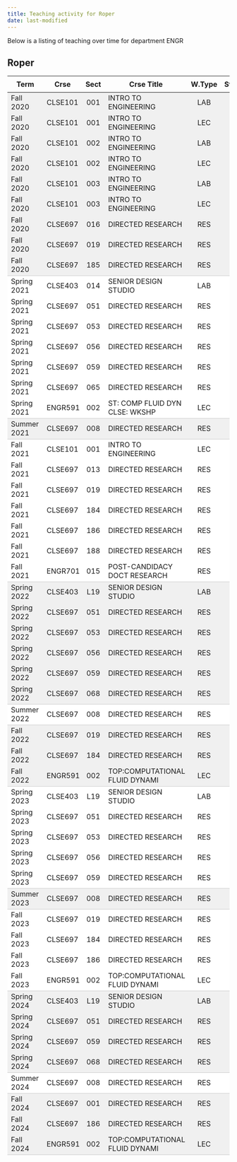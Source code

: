 ```yaml
---
title: Teaching activity for Roper
date: last-modified
---
```


Below is a listing of teaching over time for department ENGR


## Roper

<style type="text/css">
#T_6a528 table {
  width: 100%;
  border-collapse: collapse;
}
#T_6a528 th {
  text-align: center;
  padding: 8px;
}
#T_6a528 td:nth-child(1) {
  padding-right: 10px;
  text-align: left;
}
#T_6a528 td:nth-child(2) {
  padding-right: 5px;
  text-align: left;
}
#T_6a528  td:nth-child(4) {
  padding-right: 5px;
  text-align: left;
}
#T_6a528 td:nth-child(3) {
  text-align: center;
}
#T_6a528  td:nth-child(5) {
  text-align: center;
}
#T_6a528 td:nth-child(6) {
  text-align: right;
}
#T_6a528  td:nth-child(7) {
  text-align: right;
}
#T_6a528_row0_col0, #T_6a528_row0_col1, #T_6a528_row0_col2, #T_6a528_row0_col3, #T_6a528_row0_col4, #T_6a528_row0_col5, #T_6a528_row0_col6, #T_6a528_row1_col0, #T_6a528_row1_col1, #T_6a528_row1_col2, #T_6a528_row1_col3, #T_6a528_row1_col4, #T_6a528_row1_col5, #T_6a528_row1_col6, #T_6a528_row2_col0, #T_6a528_row2_col1, #T_6a528_row2_col2, #T_6a528_row2_col3, #T_6a528_row2_col4, #T_6a528_row2_col5, #T_6a528_row2_col6, #T_6a528_row3_col0, #T_6a528_row3_col1, #T_6a528_row3_col2, #T_6a528_row3_col3, #T_6a528_row3_col4, #T_6a528_row3_col5, #T_6a528_row3_col6, #T_6a528_row4_col0, #T_6a528_row4_col1, #T_6a528_row4_col2, #T_6a528_row4_col3, #T_6a528_row4_col4, #T_6a528_row4_col5, #T_6a528_row4_col6, #T_6a528_row5_col0, #T_6a528_row5_col1, #T_6a528_row5_col2, #T_6a528_row5_col3, #T_6a528_row5_col4, #T_6a528_row5_col5, #T_6a528_row5_col6, #T_6a528_row6_col0, #T_6a528_row6_col1, #T_6a528_row6_col2, #T_6a528_row6_col3, #T_6a528_row6_col4, #T_6a528_row6_col5, #T_6a528_row6_col6, #T_6a528_row7_col0, #T_6a528_row7_col1, #T_6a528_row7_col2, #T_6a528_row7_col3, #T_6a528_row7_col4, #T_6a528_row7_col5, #T_6a528_row7_col6, #T_6a528_row24_col0, #T_6a528_row24_col1, #T_6a528_row24_col2, #T_6a528_row24_col3, #T_6a528_row24_col4, #T_6a528_row24_col5, #T_6a528_row24_col6, #T_6a528_row25_col0, #T_6a528_row25_col1, #T_6a528_row25_col2, #T_6a528_row25_col3, #T_6a528_row25_col4, #T_6a528_row25_col5, #T_6a528_row25_col6, #T_6a528_row26_col0, #T_6a528_row26_col1, #T_6a528_row26_col2, #T_6a528_row26_col3, #T_6a528_row26_col4, #T_6a528_row26_col5, #T_6a528_row26_col6, #T_6a528_row27_col0, #T_6a528_row27_col1, #T_6a528_row27_col2, #T_6a528_row27_col3, #T_6a528_row27_col4, #T_6a528_row27_col5, #T_6a528_row27_col6, #T_6a528_row28_col0, #T_6a528_row28_col1, #T_6a528_row28_col2, #T_6a528_row28_col3, #T_6a528_row28_col4, #T_6a528_row28_col5, #T_6a528_row28_col6, #T_6a528_row31_col0, #T_6a528_row31_col1, #T_6a528_row31_col2, #T_6a528_row31_col3, #T_6a528_row31_col4, #T_6a528_row31_col5, #T_6a528_row31_col6, #T_6a528_row32_col0, #T_6a528_row32_col1, #T_6a528_row32_col2, #T_6a528_row32_col3, #T_6a528_row32_col4, #T_6a528_row32_col5, #T_6a528_row32_col6, #T_6a528_row44_col0, #T_6a528_row44_col1, #T_6a528_row44_col2, #T_6a528_row44_col3, #T_6a528_row44_col4, #T_6a528_row44_col5, #T_6a528_row44_col6, #T_6a528_row45_col0, #T_6a528_row45_col1, #T_6a528_row45_col2, #T_6a528_row45_col3, #T_6a528_row45_col4, #T_6a528_row45_col5, #T_6a528_row45_col6, #T_6a528_row46_col0, #T_6a528_row46_col1, #T_6a528_row46_col2, #T_6a528_row46_col3, #T_6a528_row46_col4, #T_6a528_row46_col5, #T_6a528_row46_col6, #T_6a528_row49_col0, #T_6a528_row49_col1, #T_6a528_row49_col2, #T_6a528_row49_col3, #T_6a528_row49_col4, #T_6a528_row49_col5, #T_6a528_row49_col6, #T_6a528_row50_col0, #T_6a528_row50_col1, #T_6a528_row50_col2, #T_6a528_row50_col3, #T_6a528_row50_col4, #T_6a528_row50_col5, #T_6a528_row50_col6 {
  background-color: #f0f0f0;
  border-bottom: none;
}
#T_6a528_row8_col0, #T_6a528_row8_col1, #T_6a528_row8_col2, #T_6a528_row8_col3, #T_6a528_row8_col4, #T_6a528_row8_col5, #T_6a528_row8_col6, #T_6a528_row16_col0, #T_6a528_row16_col1, #T_6a528_row16_col2, #T_6a528_row16_col3, #T_6a528_row16_col4, #T_6a528_row16_col5, #T_6a528_row16_col6, #T_6a528_row29_col0, #T_6a528_row29_col1, #T_6a528_row29_col2, #T_6a528_row29_col3, #T_6a528_row29_col4, #T_6a528_row29_col5, #T_6a528_row29_col6, #T_6a528_row33_col0, #T_6a528_row33_col1, #T_6a528_row33_col2, #T_6a528_row33_col3, #T_6a528_row33_col4, #T_6a528_row33_col5, #T_6a528_row33_col6, #T_6a528_row39_col0, #T_6a528_row39_col1, #T_6a528_row39_col2, #T_6a528_row39_col3, #T_6a528_row39_col4, #T_6a528_row39_col5, #T_6a528_row39_col6, #T_6a528_row47_col0, #T_6a528_row47_col1, #T_6a528_row47_col2, #T_6a528_row47_col3, #T_6a528_row47_col4, #T_6a528_row47_col5, #T_6a528_row47_col6, #T_6a528_row51_col0, #T_6a528_row51_col1, #T_6a528_row51_col2, #T_6a528_row51_col3, #T_6a528_row51_col4, #T_6a528_row51_col5, #T_6a528_row51_col6 {
  background-color: #f0f0f0;
  border-bottom: 1px solid #ccc;
}
#T_6a528_row9_col0, #T_6a528_row9_col1, #T_6a528_row9_col2, #T_6a528_row9_col3, #T_6a528_row9_col4, #T_6a528_row9_col5, #T_6a528_row9_col6, #T_6a528_row10_col0, #T_6a528_row10_col1, #T_6a528_row10_col2, #T_6a528_row10_col3, #T_6a528_row10_col4, #T_6a528_row10_col5, #T_6a528_row10_col6, #T_6a528_row11_col0, #T_6a528_row11_col1, #T_6a528_row11_col2, #T_6a528_row11_col3, #T_6a528_row11_col4, #T_6a528_row11_col5, #T_6a528_row11_col6, #T_6a528_row12_col0, #T_6a528_row12_col1, #T_6a528_row12_col2, #T_6a528_row12_col3, #T_6a528_row12_col4, #T_6a528_row12_col5, #T_6a528_row12_col6, #T_6a528_row13_col0, #T_6a528_row13_col1, #T_6a528_row13_col2, #T_6a528_row13_col3, #T_6a528_row13_col4, #T_6a528_row13_col5, #T_6a528_row13_col6, #T_6a528_row14_col0, #T_6a528_row14_col1, #T_6a528_row14_col2, #T_6a528_row14_col3, #T_6a528_row14_col4, #T_6a528_row14_col5, #T_6a528_row14_col6, #T_6a528_row17_col0, #T_6a528_row17_col1, #T_6a528_row17_col2, #T_6a528_row17_col3, #T_6a528_row17_col4, #T_6a528_row17_col5, #T_6a528_row17_col6, #T_6a528_row18_col0, #T_6a528_row18_col1, #T_6a528_row18_col2, #T_6a528_row18_col3, #T_6a528_row18_col4, #T_6a528_row18_col5, #T_6a528_row18_col6, #T_6a528_row19_col0, #T_6a528_row19_col1, #T_6a528_row19_col2, #T_6a528_row19_col3, #T_6a528_row19_col4, #T_6a528_row19_col5, #T_6a528_row19_col6, #T_6a528_row20_col0, #T_6a528_row20_col1, #T_6a528_row20_col2, #T_6a528_row20_col3, #T_6a528_row20_col4, #T_6a528_row20_col5, #T_6a528_row20_col6, #T_6a528_row21_col0, #T_6a528_row21_col1, #T_6a528_row21_col2, #T_6a528_row21_col3, #T_6a528_row21_col4, #T_6a528_row21_col5, #T_6a528_row21_col6, #T_6a528_row22_col0, #T_6a528_row22_col1, #T_6a528_row22_col2, #T_6a528_row22_col3, #T_6a528_row22_col4, #T_6a528_row22_col5, #T_6a528_row22_col6, #T_6a528_row34_col0, #T_6a528_row34_col1, #T_6a528_row34_col2, #T_6a528_row34_col3, #T_6a528_row34_col4, #T_6a528_row34_col5, #T_6a528_row34_col6, #T_6a528_row35_col0, #T_6a528_row35_col1, #T_6a528_row35_col2, #T_6a528_row35_col3, #T_6a528_row35_col4, #T_6a528_row35_col5, #T_6a528_row35_col6, #T_6a528_row36_col0, #T_6a528_row36_col1, #T_6a528_row36_col2, #T_6a528_row36_col3, #T_6a528_row36_col4, #T_6a528_row36_col5, #T_6a528_row36_col6, #T_6a528_row37_col0, #T_6a528_row37_col1, #T_6a528_row37_col2, #T_6a528_row37_col3, #T_6a528_row37_col4, #T_6a528_row37_col5, #T_6a528_row37_col6, #T_6a528_row40_col0, #T_6a528_row40_col1, #T_6a528_row40_col2, #T_6a528_row40_col3, #T_6a528_row40_col4, #T_6a528_row40_col5, #T_6a528_row40_col6, #T_6a528_row41_col0, #T_6a528_row41_col1, #T_6a528_row41_col2, #T_6a528_row41_col3, #T_6a528_row41_col4, #T_6a528_row41_col5, #T_6a528_row41_col6, #T_6a528_row42_col0, #T_6a528_row42_col1, #T_6a528_row42_col2, #T_6a528_row42_col3, #T_6a528_row42_col4, #T_6a528_row42_col5, #T_6a528_row42_col6 {
  background-color: #ffffff;
  border-bottom: none;
}
#T_6a528_row15_col0, #T_6a528_row15_col1, #T_6a528_row15_col2, #T_6a528_row15_col3, #T_6a528_row15_col4, #T_6a528_row15_col5, #T_6a528_row15_col6, #T_6a528_row23_col0, #T_6a528_row23_col1, #T_6a528_row23_col2, #T_6a528_row23_col3, #T_6a528_row23_col4, #T_6a528_row23_col5, #T_6a528_row23_col6, #T_6a528_row30_col0, #T_6a528_row30_col1, #T_6a528_row30_col2, #T_6a528_row30_col3, #T_6a528_row30_col4, #T_6a528_row30_col5, #T_6a528_row30_col6, #T_6a528_row38_col0, #T_6a528_row38_col1, #T_6a528_row38_col2, #T_6a528_row38_col3, #T_6a528_row38_col4, #T_6a528_row38_col5, #T_6a528_row38_col6, #T_6a528_row43_col0, #T_6a528_row43_col1, #T_6a528_row43_col2, #T_6a528_row43_col3, #T_6a528_row43_col4, #T_6a528_row43_col5, #T_6a528_row43_col6, #T_6a528_row48_col0, #T_6a528_row48_col1, #T_6a528_row48_col2, #T_6a528_row48_col3, #T_6a528_row48_col4, #T_6a528_row48_col5, #T_6a528_row48_col6 {
  background-color: #ffffff;
  border-bottom: 1px solid #ccc;
}
</style>
<table id="T_6a528">
  <thead>
    <tr>
      <th id="T_6a528_level0_col0" class="col_heading level0 col0" >Term</th>
      <th id="T_6a528_level0_col1" class="col_heading level0 col1" >Crse</th>
      <th id="T_6a528_level0_col2" class="col_heading level0 col2" >Sect</th>
      <th id="T_6a528_level0_col3" class="col_heading level0 col3" >Crse Title</th>
      <th id="T_6a528_level0_col4" class="col_heading level0 col4" >W.Type</th>
      <th id="T_6a528_level0_col5" class="col_heading level0 col5" >Stdnts</th>
      <th id="T_6a528_level0_col6" class="col_heading level0 col6" >Hours</th>
    </tr>
  </thead>
  <tbody>
    <tr>
      <td id="T_6a528_row0_col0" class="data row0 col0" >Fall 2020</td>
      <td id="T_6a528_row0_col1" class="data row0 col1" >CLSE101</td>
      <td id="T_6a528_row0_col2" class="data row0 col2" >001</td>
      <td id="T_6a528_row0_col3" class="data row0 col3" >INTRO TO ENGINEERING</td>
      <td id="T_6a528_row0_col4" class="data row0 col4" >LAB</td>
      <td id="T_6a528_row0_col5" class="data row0 col5" >15</td>
      <td id="T_6a528_row0_col6" class="data row0 col6" >22</td>
    </tr>
    <tr>
      <td id="T_6a528_row1_col0" class="data row1 col0" >Fall 2020</td>
      <td id="T_6a528_row1_col1" class="data row1 col1" >CLSE101</td>
      <td id="T_6a528_row1_col2" class="data row1 col2" >001</td>
      <td id="T_6a528_row1_col3" class="data row1 col3" >INTRO TO ENGINEERING</td>
      <td id="T_6a528_row1_col4" class="data row1 col4" >LEC</td>
      <td id="T_6a528_row1_col5" class="data row1 col5" >15</td>
      <td id="T_6a528_row1_col6" class="data row1 col6" >22</td>
    </tr>
    <tr>
      <td id="T_6a528_row2_col0" class="data row2 col0" >Fall 2020</td>
      <td id="T_6a528_row2_col1" class="data row2 col1" >CLSE101</td>
      <td id="T_6a528_row2_col2" class="data row2 col2" >002</td>
      <td id="T_6a528_row2_col3" class="data row2 col3" >INTRO TO ENGINEERING</td>
      <td id="T_6a528_row2_col4" class="data row2 col4" >LAB</td>
      <td id="T_6a528_row2_col5" class="data row2 col5" >14</td>
      <td id="T_6a528_row2_col6" class="data row2 col6" >21</td>
    </tr>
    <tr>
      <td id="T_6a528_row3_col0" class="data row3 col0" >Fall 2020</td>
      <td id="T_6a528_row3_col1" class="data row3 col1" >CLSE101</td>
      <td id="T_6a528_row3_col2" class="data row3 col2" >002</td>
      <td id="T_6a528_row3_col3" class="data row3 col3" >INTRO TO ENGINEERING</td>
      <td id="T_6a528_row3_col4" class="data row3 col4" >LEC</td>
      <td id="T_6a528_row3_col5" class="data row3 col5" >14</td>
      <td id="T_6a528_row3_col6" class="data row3 col6" >21</td>
    </tr>
    <tr>
      <td id="T_6a528_row4_col0" class="data row4 col0" >Fall 2020</td>
      <td id="T_6a528_row4_col1" class="data row4 col1" >CLSE101</td>
      <td id="T_6a528_row4_col2" class="data row4 col2" >003</td>
      <td id="T_6a528_row4_col3" class="data row4 col3" >INTRO TO ENGINEERING</td>
      <td id="T_6a528_row4_col4" class="data row4 col4" >LAB</td>
      <td id="T_6a528_row4_col5" class="data row4 col5" >16</td>
      <td id="T_6a528_row4_col6" class="data row4 col6" >24</td>
    </tr>
    <tr>
      <td id="T_6a528_row5_col0" class="data row5 col0" >Fall 2020</td>
      <td id="T_6a528_row5_col1" class="data row5 col1" >CLSE101</td>
      <td id="T_6a528_row5_col2" class="data row5 col2" >003</td>
      <td id="T_6a528_row5_col3" class="data row5 col3" >INTRO TO ENGINEERING</td>
      <td id="T_6a528_row5_col4" class="data row5 col4" >LEC</td>
      <td id="T_6a528_row5_col5" class="data row5 col5" >16</td>
      <td id="T_6a528_row5_col6" class="data row5 col6" >24</td>
    </tr>
    <tr>
      <td id="T_6a528_row6_col0" class="data row6 col0" >Fall 2020</td>
      <td id="T_6a528_row6_col1" class="data row6 col1" >CLSE697</td>
      <td id="T_6a528_row6_col2" class="data row6 col2" >016</td>
      <td id="T_6a528_row6_col3" class="data row6 col3" >DIRECTED RESEARCH</td>
      <td id="T_6a528_row6_col4" class="data row6 col4" >RES</td>
      <td id="T_6a528_row6_col5" class="data row6 col5" >1</td>
      <td id="T_6a528_row6_col6" class="data row6 col6" >6</td>
    </tr>
    <tr>
      <td id="T_6a528_row7_col0" class="data row7 col0" >Fall 2020</td>
      <td id="T_6a528_row7_col1" class="data row7 col1" >CLSE697</td>
      <td id="T_6a528_row7_col2" class="data row7 col2" >019</td>
      <td id="T_6a528_row7_col3" class="data row7 col3" >DIRECTED RESEARCH</td>
      <td id="T_6a528_row7_col4" class="data row7 col4" >RES</td>
      <td id="T_6a528_row7_col5" class="data row7 col5" >2</td>
      <td id="T_6a528_row7_col6" class="data row7 col6" >18</td>
    </tr>
    <tr>
      <td id="T_6a528_row8_col0" class="data row8 col0" >Fall 2020</td>
      <td id="T_6a528_row8_col1" class="data row8 col1" >CLSE697</td>
      <td id="T_6a528_row8_col2" class="data row8 col2" >185</td>
      <td id="T_6a528_row8_col3" class="data row8 col3" >DIRECTED RESEARCH</td>
      <td id="T_6a528_row8_col4" class="data row8 col4" >RES</td>
      <td id="T_6a528_row8_col5" class="data row8 col5" >1</td>
      <td id="T_6a528_row8_col6" class="data row8 col6" >3</td>
    </tr>
    <tr>
      <td id="T_6a528_row9_col0" class="data row9 col0" >Spring 2021</td>
      <td id="T_6a528_row9_col1" class="data row9 col1" >CLSE403</td>
      <td id="T_6a528_row9_col2" class="data row9 col2" >014</td>
      <td id="T_6a528_row9_col3" class="data row9 col3" >SENIOR DESIGN STUDIO</td>
      <td id="T_6a528_row9_col4" class="data row9 col4" >LAB</td>
      <td id="T_6a528_row9_col5" class="data row9 col5" >11</td>
      <td id="T_6a528_row9_col6" class="data row9 col6" >22</td>
    </tr>
    <tr>
      <td id="T_6a528_row10_col0" class="data row10 col0" >Spring 2021</td>
      <td id="T_6a528_row10_col1" class="data row10 col1" >CLSE697</td>
      <td id="T_6a528_row10_col2" class="data row10 col2" >051</td>
      <td id="T_6a528_row10_col3" class="data row10 col3" >DIRECTED RESEARCH</td>
      <td id="T_6a528_row10_col4" class="data row10 col4" >RES</td>
      <td id="T_6a528_row10_col5" class="data row10 col5" >1</td>
      <td id="T_6a528_row10_col6" class="data row10 col6" >1</td>
    </tr>
    <tr>
      <td id="T_6a528_row11_col0" class="data row11 col0" >Spring 2021</td>
      <td id="T_6a528_row11_col1" class="data row11 col1" >CLSE697</td>
      <td id="T_6a528_row11_col2" class="data row11 col2" >053</td>
      <td id="T_6a528_row11_col3" class="data row11 col3" >DIRECTED RESEARCH</td>
      <td id="T_6a528_row11_col4" class="data row11 col4" >RES</td>
      <td id="T_6a528_row11_col5" class="data row11 col5" >1</td>
      <td id="T_6a528_row11_col6" class="data row11 col6" >3</td>
    </tr>
    <tr>
      <td id="T_6a528_row12_col0" class="data row12 col0" >Spring 2021</td>
      <td id="T_6a528_row12_col1" class="data row12 col1" >CLSE697</td>
      <td id="T_6a528_row12_col2" class="data row12 col2" >056</td>
      <td id="T_6a528_row12_col3" class="data row12 col3" >DIRECTED RESEARCH</td>
      <td id="T_6a528_row12_col4" class="data row12 col4" >RES</td>
      <td id="T_6a528_row12_col5" class="data row12 col5" >1</td>
      <td id="T_6a528_row12_col6" class="data row12 col6" >6</td>
    </tr>
    <tr>
      <td id="T_6a528_row13_col0" class="data row13 col0" >Spring 2021</td>
      <td id="T_6a528_row13_col1" class="data row13 col1" >CLSE697</td>
      <td id="T_6a528_row13_col2" class="data row13 col2" >059</td>
      <td id="T_6a528_row13_col3" class="data row13 col3" >DIRECTED RESEARCH</td>
      <td id="T_6a528_row13_col4" class="data row13 col4" >RES</td>
      <td id="T_6a528_row13_col5" class="data row13 col5" >1</td>
      <td id="T_6a528_row13_col6" class="data row13 col6" >9</td>
    </tr>
    <tr>
      <td id="T_6a528_row14_col0" class="data row14 col0" >Spring 2021</td>
      <td id="T_6a528_row14_col1" class="data row14 col1" >CLSE697</td>
      <td id="T_6a528_row14_col2" class="data row14 col2" >065</td>
      <td id="T_6a528_row14_col3" class="data row14 col3" >DIRECTED RESEARCH</td>
      <td id="T_6a528_row14_col4" class="data row14 col4" >RES</td>
      <td id="T_6a528_row14_col5" class="data row14 col5" >2</td>
      <td id="T_6a528_row14_col6" class="data row14 col6" >16</td>
    </tr>
    <tr>
      <td id="T_6a528_row15_col0" class="data row15 col0" >Spring 2021</td>
      <td id="T_6a528_row15_col1" class="data row15 col1" >ENGR591</td>
      <td id="T_6a528_row15_col2" class="data row15 col2" >002</td>
      <td id="T_6a528_row15_col3" class="data row15 col3" >ST: COMP FLUID DYN CLSE: WKSHP</td>
      <td id="T_6a528_row15_col4" class="data row15 col4" >LEC</td>
      <td id="T_6a528_row15_col5" class="data row15 col5" >4</td>
      <td id="T_6a528_row15_col6" class="data row15 col6" >12</td>
    </tr>
    <tr>
      <td id="T_6a528_row16_col0" class="data row16 col0" >Summer 2021</td>
      <td id="T_6a528_row16_col1" class="data row16 col1" >CLSE697</td>
      <td id="T_6a528_row16_col2" class="data row16 col2" >008</td>
      <td id="T_6a528_row16_col3" class="data row16 col3" >DIRECTED RESEARCH</td>
      <td id="T_6a528_row16_col4" class="data row16 col4" >RES</td>
      <td id="T_6a528_row16_col5" class="data row16 col5" >5</td>
      <td id="T_6a528_row16_col6" class="data row16 col6" >15</td>
    </tr>
    <tr>
      <td id="T_6a528_row17_col0" class="data row17 col0" >Fall 2021</td>
      <td id="T_6a528_row17_col1" class="data row17 col1" >CLSE101</td>
      <td id="T_6a528_row17_col2" class="data row17 col2" >001</td>
      <td id="T_6a528_row17_col3" class="data row17 col3" >INTRO TO ENGINEERING</td>
      <td id="T_6a528_row17_col4" class="data row17 col4" >LEC</td>
      <td id="T_6a528_row17_col5" class="data row17 col5" >49</td>
      <td id="T_6a528_row17_col6" class="data row17 col6" >147</td>
    </tr>
    <tr>
      <td id="T_6a528_row18_col0" class="data row18 col0" >Fall 2021</td>
      <td id="T_6a528_row18_col1" class="data row18 col1" >CLSE697</td>
      <td id="T_6a528_row18_col2" class="data row18 col2" >013</td>
      <td id="T_6a528_row18_col3" class="data row18 col3" >DIRECTED RESEARCH</td>
      <td id="T_6a528_row18_col4" class="data row18 col4" >RES</td>
      <td id="T_6a528_row18_col5" class="data row18 col5" >1</td>
      <td id="T_6a528_row18_col6" class="data row18 col6" >3</td>
    </tr>
    <tr>
      <td id="T_6a528_row19_col0" class="data row19 col0" >Fall 2021</td>
      <td id="T_6a528_row19_col1" class="data row19 col1" >CLSE697</td>
      <td id="T_6a528_row19_col2" class="data row19 col2" >019</td>
      <td id="T_6a528_row19_col3" class="data row19 col3" >DIRECTED RESEARCH</td>
      <td id="T_6a528_row19_col4" class="data row19 col4" >RES</td>
      <td id="T_6a528_row19_col5" class="data row19 col5" >1</td>
      <td id="T_6a528_row19_col6" class="data row19 col6" >9</td>
    </tr>
    <tr>
      <td id="T_6a528_row20_col0" class="data row20 col0" >Fall 2021</td>
      <td id="T_6a528_row20_col1" class="data row20 col1" >CLSE697</td>
      <td id="T_6a528_row20_col2" class="data row20 col2" >184</td>
      <td id="T_6a528_row20_col3" class="data row20 col3" >DIRECTED RESEARCH</td>
      <td id="T_6a528_row20_col4" class="data row20 col4" >RES</td>
      <td id="T_6a528_row20_col5" class="data row20 col5" >1</td>
      <td id="T_6a528_row20_col6" class="data row20 col6" >2</td>
    </tr>
    <tr>
      <td id="T_6a528_row21_col0" class="data row21 col0" >Fall 2021</td>
      <td id="T_6a528_row21_col1" class="data row21 col1" >CLSE697</td>
      <td id="T_6a528_row21_col2" class="data row21 col2" >186</td>
      <td id="T_6a528_row21_col3" class="data row21 col3" >DIRECTED RESEARCH</td>
      <td id="T_6a528_row21_col4" class="data row21 col4" >RES</td>
      <td id="T_6a528_row21_col5" class="data row21 col5" >1</td>
      <td id="T_6a528_row21_col6" class="data row21 col6" >4</td>
    </tr>
    <tr>
      <td id="T_6a528_row22_col0" class="data row22 col0" >Fall 2021</td>
      <td id="T_6a528_row22_col1" class="data row22 col1" >CLSE697</td>
      <td id="T_6a528_row22_col2" class="data row22 col2" >188</td>
      <td id="T_6a528_row22_col3" class="data row22 col3" >DIRECTED RESEARCH</td>
      <td id="T_6a528_row22_col4" class="data row22 col4" >RES</td>
      <td id="T_6a528_row22_col5" class="data row22 col5" >1</td>
      <td id="T_6a528_row22_col6" class="data row22 col6" >8</td>
    </tr>
    <tr>
      <td id="T_6a528_row23_col0" class="data row23 col0" >Fall 2021</td>
      <td id="T_6a528_row23_col1" class="data row23 col1" >ENGR701</td>
      <td id="T_6a528_row23_col2" class="data row23 col2" >015</td>
      <td id="T_6a528_row23_col3" class="data row23 col3" >POST-CANDIDACY DOCT RESEARCH</td>
      <td id="T_6a528_row23_col4" class="data row23 col4" >RES</td>
      <td id="T_6a528_row23_col5" class="data row23 col5" >1</td>
      <td id="T_6a528_row23_col6" class="data row23 col6" >9</td>
    </tr>
    <tr>
      <td id="T_6a528_row24_col0" class="data row24 col0" >Spring 2022</td>
      <td id="T_6a528_row24_col1" class="data row24 col1" >CLSE403</td>
      <td id="T_6a528_row24_col2" class="data row24 col2" >L19</td>
      <td id="T_6a528_row24_col3" class="data row24 col3" >SENIOR DESIGN STUDIO</td>
      <td id="T_6a528_row24_col4" class="data row24 col4" >LAB</td>
      <td id="T_6a528_row24_col5" class="data row24 col5" >3</td>
      <td id="T_6a528_row24_col6" class="data row24 col6" >6</td>
    </tr>
    <tr>
      <td id="T_6a528_row25_col0" class="data row25 col0" >Spring 2022</td>
      <td id="T_6a528_row25_col1" class="data row25 col1" >CLSE697</td>
      <td id="T_6a528_row25_col2" class="data row25 col2" >051</td>
      <td id="T_6a528_row25_col3" class="data row25 col3" >DIRECTED RESEARCH</td>
      <td id="T_6a528_row25_col4" class="data row25 col4" >RES</td>
      <td id="T_6a528_row25_col5" class="data row25 col5" >1</td>
      <td id="T_6a528_row25_col6" class="data row25 col6" >1</td>
    </tr>
    <tr>
      <td id="T_6a528_row26_col0" class="data row26 col0" >Spring 2022</td>
      <td id="T_6a528_row26_col1" class="data row26 col1" >CLSE697</td>
      <td id="T_6a528_row26_col2" class="data row26 col2" >053</td>
      <td id="T_6a528_row26_col3" class="data row26 col3" >DIRECTED RESEARCH</td>
      <td id="T_6a528_row26_col4" class="data row26 col4" >RES</td>
      <td id="T_6a528_row26_col5" class="data row26 col5" >1</td>
      <td id="T_6a528_row26_col6" class="data row26 col6" >3</td>
    </tr>
    <tr>
      <td id="T_6a528_row27_col0" class="data row27 col0" >Spring 2022</td>
      <td id="T_6a528_row27_col1" class="data row27 col1" >CLSE697</td>
      <td id="T_6a528_row27_col2" class="data row27 col2" >056</td>
      <td id="T_6a528_row27_col3" class="data row27 col3" >DIRECTED RESEARCH</td>
      <td id="T_6a528_row27_col4" class="data row27 col4" >RES</td>
      <td id="T_6a528_row27_col5" class="data row27 col5" >1</td>
      <td id="T_6a528_row27_col6" class="data row27 col6" >6</td>
    </tr>
    <tr>
      <td id="T_6a528_row28_col0" class="data row28 col0" >Spring 2022</td>
      <td id="T_6a528_row28_col1" class="data row28 col1" >CLSE697</td>
      <td id="T_6a528_row28_col2" class="data row28 col2" >059</td>
      <td id="T_6a528_row28_col3" class="data row28 col3" >DIRECTED RESEARCH</td>
      <td id="T_6a528_row28_col4" class="data row28 col4" >RES</td>
      <td id="T_6a528_row28_col5" class="data row28 col5" >2</td>
      <td id="T_6a528_row28_col6" class="data row28 col6" >18</td>
    </tr>
    <tr>
      <td id="T_6a528_row29_col0" class="data row29 col0" >Spring 2022</td>
      <td id="T_6a528_row29_col1" class="data row29 col1" >CLSE697</td>
      <td id="T_6a528_row29_col2" class="data row29 col2" >068</td>
      <td id="T_6a528_row29_col3" class="data row29 col3" >DIRECTED RESEARCH</td>
      <td id="T_6a528_row29_col4" class="data row29 col4" >RES</td>
      <td id="T_6a528_row29_col5" class="data row29 col5" >2</td>
      <td id="T_6a528_row29_col6" class="data row29 col6" >10</td>
    </tr>
    <tr>
      <td id="T_6a528_row30_col0" class="data row30 col0" >Summer 2022</td>
      <td id="T_6a528_row30_col1" class="data row30 col1" >CLSE697</td>
      <td id="T_6a528_row30_col2" class="data row30 col2" >008</td>
      <td id="T_6a528_row30_col3" class="data row30 col3" >DIRECTED RESEARCH</td>
      <td id="T_6a528_row30_col4" class="data row30 col4" >RES</td>
      <td id="T_6a528_row30_col5" class="data row30 col5" >3</td>
      <td id="T_6a528_row30_col6" class="data row30 col6" >9</td>
    </tr>
    <tr>
      <td id="T_6a528_row31_col0" class="data row31 col0" >Fall 2022</td>
      <td id="T_6a528_row31_col1" class="data row31 col1" >CLSE697</td>
      <td id="T_6a528_row31_col2" class="data row31 col2" >019</td>
      <td id="T_6a528_row31_col3" class="data row31 col3" >DIRECTED RESEARCH</td>
      <td id="T_6a528_row31_col4" class="data row31 col4" >RES</td>
      <td id="T_6a528_row31_col5" class="data row31 col5" >3</td>
      <td id="T_6a528_row31_col6" class="data row31 col6" >27</td>
    </tr>
    <tr>
      <td id="T_6a528_row32_col0" class="data row32 col0" >Fall 2022</td>
      <td id="T_6a528_row32_col1" class="data row32 col1" >CLSE697</td>
      <td id="T_6a528_row32_col2" class="data row32 col2" >184</td>
      <td id="T_6a528_row32_col3" class="data row32 col3" >DIRECTED RESEARCH</td>
      <td id="T_6a528_row32_col4" class="data row32 col4" >RES</td>
      <td id="T_6a528_row32_col5" class="data row32 col5" >1</td>
      <td id="T_6a528_row32_col6" class="data row32 col6" >2</td>
    </tr>
    <tr>
      <td id="T_6a528_row33_col0" class="data row33 col0" >Fall 2022</td>
      <td id="T_6a528_row33_col1" class="data row33 col1" >ENGR591</td>
      <td id="T_6a528_row33_col2" class="data row33 col2" >002</td>
      <td id="T_6a528_row33_col3" class="data row33 col3" >TOP:COMPUTATIONAL FLUID DYNAMI</td>
      <td id="T_6a528_row33_col4" class="data row33 col4" >LEC</td>
      <td id="T_6a528_row33_col5" class="data row33 col5" >8</td>
      <td id="T_6a528_row33_col6" class="data row33 col6" >24</td>
    </tr>
    <tr>
      <td id="T_6a528_row34_col0" class="data row34 col0" >Spring 2023</td>
      <td id="T_6a528_row34_col1" class="data row34 col1" >CLSE403</td>
      <td id="T_6a528_row34_col2" class="data row34 col2" >L19</td>
      <td id="T_6a528_row34_col3" class="data row34 col3" >SENIOR DESIGN STUDIO</td>
      <td id="T_6a528_row34_col4" class="data row34 col4" >LAB</td>
      <td id="T_6a528_row34_col5" class="data row34 col5" >4</td>
      <td id="T_6a528_row34_col6" class="data row34 col6" >8</td>
    </tr>
    <tr>
      <td id="T_6a528_row35_col0" class="data row35 col0" >Spring 2023</td>
      <td id="T_6a528_row35_col1" class="data row35 col1" >CLSE697</td>
      <td id="T_6a528_row35_col2" class="data row35 col2" >051</td>
      <td id="T_6a528_row35_col3" class="data row35 col3" >DIRECTED RESEARCH</td>
      <td id="T_6a528_row35_col4" class="data row35 col4" >RES</td>
      <td id="T_6a528_row35_col5" class="data row35 col5" >1</td>
      <td id="T_6a528_row35_col6" class="data row35 col6" >1</td>
    </tr>
    <tr>
      <td id="T_6a528_row36_col0" class="data row36 col0" >Spring 2023</td>
      <td id="T_6a528_row36_col1" class="data row36 col1" >CLSE697</td>
      <td id="T_6a528_row36_col2" class="data row36 col2" >053</td>
      <td id="T_6a528_row36_col3" class="data row36 col3" >DIRECTED RESEARCH</td>
      <td id="T_6a528_row36_col4" class="data row36 col4" >RES</td>
      <td id="T_6a528_row36_col5" class="data row36 col5" >1</td>
      <td id="T_6a528_row36_col6" class="data row36 col6" >3</td>
    </tr>
    <tr>
      <td id="T_6a528_row37_col0" class="data row37 col0" >Spring 2023</td>
      <td id="T_6a528_row37_col1" class="data row37 col1" >CLSE697</td>
      <td id="T_6a528_row37_col2" class="data row37 col2" >056</td>
      <td id="T_6a528_row37_col3" class="data row37 col3" >DIRECTED RESEARCH</td>
      <td id="T_6a528_row37_col4" class="data row37 col4" >RES</td>
      <td id="T_6a528_row37_col5" class="data row37 col5" >1</td>
      <td id="T_6a528_row37_col6" class="data row37 col6" >6</td>
    </tr>
    <tr>
      <td id="T_6a528_row38_col0" class="data row38 col0" >Spring 2023</td>
      <td id="T_6a528_row38_col1" class="data row38 col1" >CLSE697</td>
      <td id="T_6a528_row38_col2" class="data row38 col2" >059</td>
      <td id="T_6a528_row38_col3" class="data row38 col3" >DIRECTED RESEARCH</td>
      <td id="T_6a528_row38_col4" class="data row38 col4" >RES</td>
      <td id="T_6a528_row38_col5" class="data row38 col5" >2</td>
      <td id="T_6a528_row38_col6" class="data row38 col6" >18</td>
    </tr>
    <tr>
      <td id="T_6a528_row39_col0" class="data row39 col0" >Summer 2023</td>
      <td id="T_6a528_row39_col1" class="data row39 col1" >CLSE697</td>
      <td id="T_6a528_row39_col2" class="data row39 col2" >008</td>
      <td id="T_6a528_row39_col3" class="data row39 col3" >DIRECTED RESEARCH</td>
      <td id="T_6a528_row39_col4" class="data row39 col4" >RES</td>
      <td id="T_6a528_row39_col5" class="data row39 col5" >2</td>
      <td id="T_6a528_row39_col6" class="data row39 col6" >6</td>
    </tr>
    <tr>
      <td id="T_6a528_row40_col0" class="data row40 col0" >Fall 2023</td>
      <td id="T_6a528_row40_col1" class="data row40 col1" >CLSE697</td>
      <td id="T_6a528_row40_col2" class="data row40 col2" >019</td>
      <td id="T_6a528_row40_col3" class="data row40 col3" >DIRECTED RESEARCH</td>
      <td id="T_6a528_row40_col4" class="data row40 col4" >RES</td>
      <td id="T_6a528_row40_col5" class="data row40 col5" >1</td>
      <td id="T_6a528_row40_col6" class="data row40 col6" >9</td>
    </tr>
    <tr>
      <td id="T_6a528_row41_col0" class="data row41 col0" >Fall 2023</td>
      <td id="T_6a528_row41_col1" class="data row41 col1" >CLSE697</td>
      <td id="T_6a528_row41_col2" class="data row41 col2" >184</td>
      <td id="T_6a528_row41_col3" class="data row41 col3" >DIRECTED RESEARCH</td>
      <td id="T_6a528_row41_col4" class="data row41 col4" >RES</td>
      <td id="T_6a528_row41_col5" class="data row41 col5" >1</td>
      <td id="T_6a528_row41_col6" class="data row41 col6" >2</td>
    </tr>
    <tr>
      <td id="T_6a528_row42_col0" class="data row42 col0" >Fall 2023</td>
      <td id="T_6a528_row42_col1" class="data row42 col1" >CLSE697</td>
      <td id="T_6a528_row42_col2" class="data row42 col2" >186</td>
      <td id="T_6a528_row42_col3" class="data row42 col3" >DIRECTED RESEARCH</td>
      <td id="T_6a528_row42_col4" class="data row42 col4" >RES</td>
      <td id="T_6a528_row42_col5" class="data row42 col5" >1</td>
      <td id="T_6a528_row42_col6" class="data row42 col6" >4</td>
    </tr>
    <tr>
      <td id="T_6a528_row43_col0" class="data row43 col0" >Fall 2023</td>
      <td id="T_6a528_row43_col1" class="data row43 col1" >ENGR591</td>
      <td id="T_6a528_row43_col2" class="data row43 col2" >002</td>
      <td id="T_6a528_row43_col3" class="data row43 col3" >TOP:COMPUTATIONAL FLUID DYNAMI</td>
      <td id="T_6a528_row43_col4" class="data row43 col4" >LEC</td>
      <td id="T_6a528_row43_col5" class="data row43 col5" >5</td>
      <td id="T_6a528_row43_col6" class="data row43 col6" >15</td>
    </tr>
    <tr>
      <td id="T_6a528_row44_col0" class="data row44 col0" >Spring 2024</td>
      <td id="T_6a528_row44_col1" class="data row44 col1" >CLSE403</td>
      <td id="T_6a528_row44_col2" class="data row44 col2" >L19</td>
      <td id="T_6a528_row44_col3" class="data row44 col3" >SENIOR DESIGN STUDIO</td>
      <td id="T_6a528_row44_col4" class="data row44 col4" >LAB</td>
      <td id="T_6a528_row44_col5" class="data row44 col5" >2</td>
      <td id="T_6a528_row44_col6" class="data row44 col6" >4</td>
    </tr>
    <tr>
      <td id="T_6a528_row45_col0" class="data row45 col0" >Spring 2024</td>
      <td id="T_6a528_row45_col1" class="data row45 col1" >CLSE697</td>
      <td id="T_6a528_row45_col2" class="data row45 col2" >051</td>
      <td id="T_6a528_row45_col3" class="data row45 col3" >DIRECTED RESEARCH</td>
      <td id="T_6a528_row45_col4" class="data row45 col4" >RES</td>
      <td id="T_6a528_row45_col5" class="data row45 col5" >1</td>
      <td id="T_6a528_row45_col6" class="data row45 col6" >1</td>
    </tr>
    <tr>
      <td id="T_6a528_row46_col0" class="data row46 col0" >Spring 2024</td>
      <td id="T_6a528_row46_col1" class="data row46 col1" >CLSE697</td>
      <td id="T_6a528_row46_col2" class="data row46 col2" >059</td>
      <td id="T_6a528_row46_col3" class="data row46 col3" >DIRECTED RESEARCH</td>
      <td id="T_6a528_row46_col4" class="data row46 col4" >RES</td>
      <td id="T_6a528_row46_col5" class="data row46 col5" >1</td>
      <td id="T_6a528_row46_col6" class="data row46 col6" >9</td>
    </tr>
    <tr>
      <td id="T_6a528_row47_col0" class="data row47 col0" >Spring 2024</td>
      <td id="T_6a528_row47_col1" class="data row47 col1" >CLSE697</td>
      <td id="T_6a528_row47_col2" class="data row47 col2" >068</td>
      <td id="T_6a528_row47_col3" class="data row47 col3" >DIRECTED RESEARCH</td>
      <td id="T_6a528_row47_col4" class="data row47 col4" >RES</td>
      <td id="T_6a528_row47_col5" class="data row47 col5" >1</td>
      <td id="T_6a528_row47_col6" class="data row47 col6" >5</td>
    </tr>
    <tr>
      <td id="T_6a528_row48_col0" class="data row48 col0" >Summer 2024</td>
      <td id="T_6a528_row48_col1" class="data row48 col1" >CLSE697</td>
      <td id="T_6a528_row48_col2" class="data row48 col2" >008</td>
      <td id="T_6a528_row48_col3" class="data row48 col3" >DIRECTED RESEARCH</td>
      <td id="T_6a528_row48_col4" class="data row48 col4" >RES</td>
      <td id="T_6a528_row48_col5" class="data row48 col5" >3</td>
      <td id="T_6a528_row48_col6" class="data row48 col6" >9</td>
    </tr>
    <tr>
      <td id="T_6a528_row49_col0" class="data row49 col0" >Fall 2024</td>
      <td id="T_6a528_row49_col1" class="data row49 col1" >CLSE697</td>
      <td id="T_6a528_row49_col2" class="data row49 col2" >001</td>
      <td id="T_6a528_row49_col3" class="data row49 col3" >DIRECTED RESEARCH</td>
      <td id="T_6a528_row49_col4" class="data row49 col4" >RES</td>
      <td id="T_6a528_row49_col5" class="data row49 col5" >2</td>
      <td id="T_6a528_row49_col6" class="data row49 col6" >2</td>
    </tr>
    <tr>
      <td id="T_6a528_row50_col0" class="data row50 col0" >Fall 2024</td>
      <td id="T_6a528_row50_col1" class="data row50 col1" >CLSE697</td>
      <td id="T_6a528_row50_col2" class="data row50 col2" >186</td>
      <td id="T_6a528_row50_col3" class="data row50 col3" >DIRECTED RESEARCH</td>
      <td id="T_6a528_row50_col4" class="data row50 col4" >RES</td>
      <td id="T_6a528_row50_col5" class="data row50 col5" >1</td>
      <td id="T_6a528_row50_col6" class="data row50 col6" >4</td>
    </tr>
    <tr>
      <td id="T_6a528_row51_col0" class="data row51 col0" >Fall 2024</td>
      <td id="T_6a528_row51_col1" class="data row51 col1" >ENGR591</td>
      <td id="T_6a528_row51_col2" class="data row51 col2" >002</td>
      <td id="T_6a528_row51_col3" class="data row51 col3" >TOP:COMPUTATIONAL FLUID DYNAMI</td>
      <td id="T_6a528_row51_col4" class="data row51 col4" >LEC</td>
      <td id="T_6a528_row51_col5" class="data row51 col5" >7</td>
      <td id="T_6a528_row51_col6" class="data row51 col6" >21</td>
    </tr>
  </tbody>
</table>


